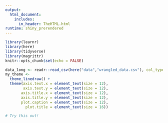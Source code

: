 ```yaml
---
output: 
  html_document:
    includes:
      in_header: TheHTML.html
runtime: shiny_prerendered
---
```


```r
library(learnr)
library(here)
library(tidyverse)
library(magrittr)
knitr::opts_chunk$set(echo = FALSE)
```

```r
data_long <- readr::read_csv(here("data","wrangled_data.csv"), col_types = "cdccdc")
my_theme <-
  theme_linedraw() +
  theme(axis.text.x = element_text(size = 12),
        axis.text.y = element_text(size = 12),
       axis.title.x = element_text(size = 12),
       axis.title.y = element_text(size = 12),
       plot.caption = element_text(size = 12),
         plot.title = element_text(size = 16))
```

```r
# Try this out!
```
<div data-iframe-height></div>